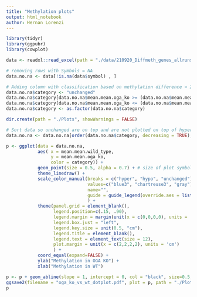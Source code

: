 ```yaml
---
title: "Methylation plots"
output: html_notebook
author: Hernan Lorenzi
---
```


```r
library(tidyr)
library(ggpubr)
library(cowplot)
```

```r
data <- readxl::read_excel(path = "./data/210920_Diffmeth_genes_allruns_q30.xlsx", sheet = "diffMethTable_region_cmp1_genes", range = "A1:AA46261", col_names = TRUE, na = "NA", trim_ws = TRUE, col_types = c(rep("text",2),rep("numeric",2),rep("text",2),rep("numeric",21)))

# removing rows with Symbols = NA
data.no.na <- data[!is.na(data$symbol) , ]

# Adding column with classification based on methylation difference > 25%  and q-value <= 0.05
data.no.na$category <- "unchanged"
data.no.na$category[data.no.na$mean.mean.oga_ko >= (data.no.na$mean.mean.wild_type + (data.no.na$mean.mean.wild_type * 0.25)) & data.no.na$comb.P.val <= 0.05] <- "hyper" # Hypermethylated
data.no.na$category[data.no.na$mean.mean.oga_ko <= (data.no.na$mean.mean.wild_type - (data.no.na$mean.mean.wild_type * 0.25)) & data.no.na$comb.P.val <= 0.05] <- "hypo" # Hypomethylated
data.no.na$category <- as.factor(data.no.na$category)

```

```r
dir.create(path = "./Plots", showWarnings = FALSE)

# Sort data so unchanged are on top and are not plotted on top of hyper and hypo categories
data.no.na <- data.no.na[order(data.no.na$category, decreasing = TRUE), ]

p <- ggplot(data = data.no.na, 
            aes( x = mean.mean.wild_type, 
                 y = mean.mean.oga_ko, 
                 color = category)) +
            geom_point(size = 0.5, alpha = 0.7) + # size of plot symbols
            theme_linedraw() + 
            scale_color_manual(breaks = c("hyper", "hypo", "unchanged"),
                               values=c("blue3", "chartreuse3", "gray"), 
                               name="",
                               guide = guide_legend(override.aes = list(size = 2)) # size of legend symbols
                               ) + 
            theme(panel.grid = element_blank(), 
                  legend.position=c(.15, .90),
                  legend.margin = margin(unit(x = c(0,0,0,0), units = 'cm')),
                  legend.box.just = "left",
                  legend.key.size = unit(0.5, "cm"),
                  legend.title = element_blank(),
                  legend.text = element_text(size = 12),
                  plot.margin = unit(x = c(2,2,2,2), units = 'cm')
                  ) +
            coord_equal(expand=FALSE) +
            ylab("Methylation in OGA KO") +
            xlab("Methylation in WT") 

p <- p + geom_abline(slope = 1, intercept = 0, col = "black", size=0.5, linetype="dashed")
ggsave2(filename = "oga_ko_vs_wt_dotplot.pdf", plot = p, path = "./Plots")
p
```
